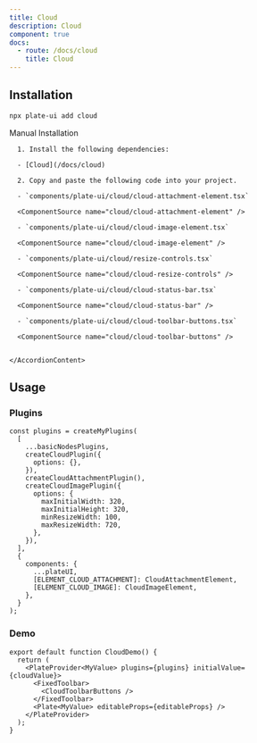 ```yaml
---
title: Cloud
description: Cloud
component: true
docs:
  - route: /docs/cloud
    title: Cloud
---
```


<ComponentPreview name="cloud-demo" />

## Installation

```bash
npx plate-ui add cloud
```

<Accordion type="single" collapsible>
  <AccordionItem value="manual-installation">
    <AccordionTrigger>Manual Installation</AccordionTrigger>
    <AccordionContent>

      1. Install the following dependencies:

      - [Cloud](/docs/cloud)

      2. Copy and paste the following code into your project.

      - `components/plate-ui/cloud/cloud-attachment-element.tsx`

      <ComponentSource name="cloud/cloud-attachment-element" />

      - `components/plate-ui/cloud/cloud-image-element.tsx`

      <ComponentSource name="cloud/cloud-image-element" />

      - `components/plate-ui/cloud/resize-controls.tsx`

      <ComponentSource name="cloud/cloud-resize-controls" />

      - `components/plate-ui/cloud/cloud-status-bar.tsx`

      <ComponentSource name="cloud/cloud-status-bar" />

      - `components/plate-ui/cloud/cloud-toolbar-buttons.tsx`

      <ComponentSource name="cloud/cloud-toolbar-buttons" />


    </AccordionContent>

  </AccordionItem>
</Accordion>

## Usage

### Plugins

```tsx
const plugins = createMyPlugins(
  [
    ...basicNodesPlugins,
    createCloudPlugin({
      options: {},
    }),
    createCloudAttachmentPlugin(),
    createCloudImagePlugin({
      options: {
        maxInitialWidth: 320,
        maxInitialHeight: 320,
        minResizeWidth: 100,
        maxResizeWidth: 720,
      },
    }),
  ],
  {
    components: {
      ...plateUI,
      [ELEMENT_CLOUD_ATTACHMENT]: CloudAttachmentElement,
      [ELEMENT_CLOUD_IMAGE]: CloudImageElement,
    },
  }
);
```

### Demo

```tsx
export default function CloudDemo() {
  return (
    <PlateProvider<MyValue> plugins={plugins} initialValue={cloudValue}>
      <FixedToolbar>
        <CloudToolbarButtons />
      </FixedToolbar>
      <Plate<MyValue> editableProps={editableProps} />
    </PlateProvider>
  );
}
```
